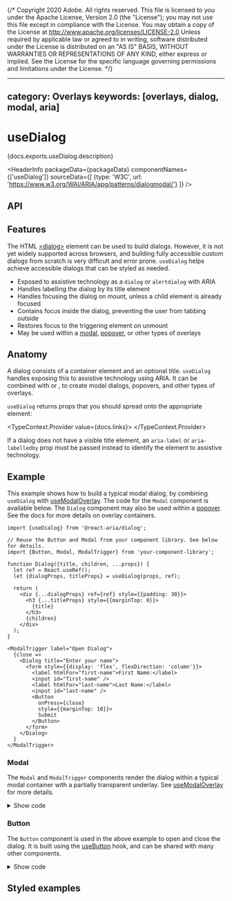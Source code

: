 {/* Copyright 2020 Adobe. All rights reserved.
This file is licensed to you under the Apache License, Version 2.0 (the "License");
you may not use this file except in compliance with the License. You may obtain a copy
of the License at http://www.apache.org/licenses/LICENSE-2.0
Unless required by applicable law or agreed to in writing, software distributed under
the License is distributed on an "AS IS" BASIS, WITHOUT WARRANTIES OR REPRESENTATIONS
OF ANY KIND, either express or implied. See the License for the specific language
governing permissions and limitations under the License. */}



---
category: Overlays
keywords: [overlays, dialog, modal, aria]
---

# useDialog

<PageDescription>{docs.exports.useDialog.description}</PageDescription>

<HeaderInfo
  packageData={packageData}
  componentNames={['useDialog']}
  sourceData={[
    {type: 'W3C', url: 'https://www.w3.org/WAI/ARIA/apg/patterns/dialogmodal/'}
  ]} />

## API

<FunctionAPI function={docs.exports.useDialog} links={docs.links} />

## Features

The HTML [&lt;dialog&gt;](https://developer.mozilla.org/en-US/docs/Web/HTML/Element/dialog) element
can be used to build dialogs. However, it is not yet widely supported across browsers, and
building fully accessible custom dialogs from scratch is very difficult and error prone.
`useDialog` helps achieve accessible dialogs that can be styled as needed.

* Exposed to assistive technology as a `dialog` or `alertdialog` with ARIA
* Handles labelling the dialog by its title element
* Handles focusing the dialog on mount, unless a child element is already focused
* Contains focus inside the dialog, preventing the user from tabbing outside
* Restores focus to the triggering element on unmount
* May be used within a [modal](useModalOverlay.html), [popover](usePopover.html), or other types of overlays

## Anatomy

<Anatomy />

A dialog consists of a container element and an optional title. `useDialog` handles
exposing this to assistive technology using ARIA. It can be combined
with <TypeLink links={overlaysDocs.links} type={overlaysDocs.exports.useModalOverlay} /> or <TypeLink links={overlaysDocs.links} type={overlaysDocs.exports.usePopover} />,
to create modal dialogs, popovers, and other types of overlays.

`useDialog` returns props that you should spread onto the appropriate element:

<TypeContext.Provider value={docs.links}>
  <InterfaceType properties={docs.links[docs.exports.useDialog.return.id].properties} />
</TypeContext.Provider>

If a dialog does not have a visible title element, an `aria-label` or `aria-labelledby`
prop must be passed instead to identify the element to assistive technology.

## Example

This example shows how to build a typical modal dialog, by combining `useDialog` with [useModalOverlay](useModalOverlay.html). The code for the `Modal` component is available below. The `Dialog` component may also be used within a [popover](usePopover.html). See the docs for more details on overlay containers.

```tsx example
import {useDialog} from '@react-aria/dialog';

// Reuse the Button and Modal from your component library. See below for details.
import {Button, Modal, ModalTrigger} from 'your-component-library';

function Dialog({title, children, ...props}) {
  let ref = React.useRef();
  let {dialogProps, titleProps} = useDialog(props, ref);

  return (
    <div {...dialogProps} ref={ref} style={{padding: 30}}>
      <h3 {...titleProps} style={{marginTop: 0}}>
        {title}
      </h3>
      {children}
    </div>
  );
}

<ModalTrigger label="Open Dialog">
  {close =>
    <Dialog title="Enter your name">
      <form style={{display: 'flex', flexDirection: 'column'}}>
        <label htmlFor="first-name">First Name:</label>
        <input id="first-name" />
        <label htmlFor="last-name">Last Name:</label>
        <input id="last-name" />
        <Button
          onPress={close}
          style={{marginTop: 10}}>
          Submit
        </Button>
      </form>
    </Dialog>
  }
</ModalTrigger>
```

### Modal

The `Modal` and `ModalTrigger` components render the dialog within a typical modal container with a partially transparent underlay. See [useModalOverlay](useModalOverlay.html) for more details.

<details>
  <summary style={{fontWeight: 'bold'}}><ChevronRight size="S" /> Show code</summary>

```tsx example export=true render=false
import {useOverlayTriggerState} from '@react-stately/overlays';
import {Overlay, useModalOverlay, useOverlayTrigger} from '@react-aria/overlays';

function Modal({state, children, ...props}) {
  let ref = React.useRef();
  let {modalProps, underlayProps} = useModalOverlay(props, state, ref);

  return (
    <Overlay>
      <div
        style={{
          position: 'fixed',
          zIndex: 100,
          top: 0,
          left: 0,
          bottom: 0,
          right: 0,
          background: 'rgba(0, 0, 0, 0.5)',
          display: 'flex',
          alignItems: 'center',
          justifyContent: 'center'
        }}
        {...underlayProps}>
        <div
          {...modalProps}
          ref={ref}
          style={{
            background: 'var(--page-background)',
            border: '1px solid gray'
          }}>
          {children}
        </div>
      </div>
    </Overlay>
  );
}

function ModalTrigger({label, children, ...props}) {
  let state = useOverlayTriggerState(props);
  let {triggerProps, overlayProps} = useOverlayTrigger({type: 'dialog'}, state);

  return <>
    <Button {...triggerProps}>Open Dialog</Button>
    {state.isOpen &&
      <Modal state={state}>
        {React.cloneElement(children(state.close), overlayProps)}
      </Modal>
    }
  </>;
}
```

</details>

### Button

The `Button` component is used in the above example to open and close the dialog. It is built using the [useButton](useButton.html) hook, and can be shared with many other components.

<details>
  <summary style={{fontWeight: 'bold'}}><ChevronRight size="S" /> Show code</summary>

```tsx example export=true render=false
import {useButton} from '@react-aria/button';

function Button(props) {
  let ref = React.useRef();
  let {buttonProps} = useButton(props, ref);
  return <button {...buttonProps} ref={ref} style={props.style}>{props.children}</button>;
}
```

</details>

## Styled examples

<ExampleCard
  url="https://codesandbox.io/s/delicate-hill-j4p5vs?file=/src/AlertDialog.tsx"
  preview={tailwindPreview}
  title="Tailwind CSS"
  description="An animated alert dialog using Tailwind and react-transition-group." />

